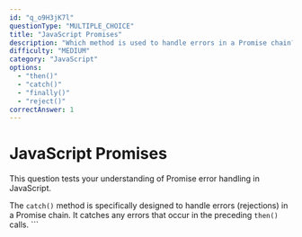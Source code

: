 ```yaml
---
id: "q_o9H3jK7l"
questionType: "MULTIPLE_CHOICE"
title: "JavaScript Promises"
description: "Which method is used to handle errors in a Promise chain?"
difficulty: "MEDIUM"
category: "JavaScript"
options:
  - "then()"
  - "catch()"
  - "finally()"
  - "reject()"
correctAnswer: 1
---
```


# JavaScript Promises

This question tests your understanding of Promise error handling in JavaScript.

The `catch()` method is specifically designed to handle errors (rejections) in a Promise chain. It catches any errors that occur in the preceding `then()` calls.
\`\`\`
